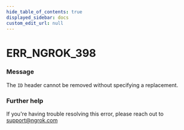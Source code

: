 ```yaml
---
hide_table_of_contents: true
displayed_sidebar: docs
custom_edit_url: null
---
```



# ERR_NGROK_398

### Message

The `ID` header cannot be removed without specifying a replacement.

### Further help

If you're having trouble resolving this error, please reach out to [support@ngrok.com](mailto:support@ngrok.com?subject=Help%20with%20ERR_NGROK_398)

<ErrorDetails error="err_ngrok_398" />
